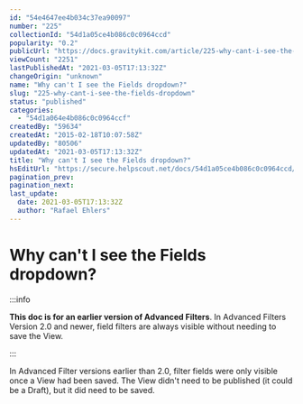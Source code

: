 ```yaml
---
id: "54e4647ee4b034c37ea90097"
number: "225"
collectionId: "54d1a05ce4b086c0c0964ccd"
popularity: "0.2"
publicUrl: "https://docs.gravitykit.com/article/225-why-cant-i-see-the-fields-dropdown"
viewCount: "2251"
lastPublishedAt: "2021-03-05T17:13:32Z"
changeOrigin: "unknown"
name: "Why can't I see the Fields dropdown?"
slug: "225-why-cant-i-see-the-fields-dropdown"
status: "published"
categories: 
  - "54d1a064e4b086c0c0964ccf"
createdBy: "59634"
createdAt: "2015-02-18T10:07:58Z"
updatedBy: "80506"
updatedAt: "2021-03-05T17:13:32Z"
title: "Why can't I see the Fields dropdown?"
hsEditUrl: "https://secure.helpscout.net/docs/54d1a05ce4b086c0c0964ccd/article/54e4647ee4b034c37ea90097"
pagination_prev: 
pagination_next: 
last_update:
  date: 2021-03-05T17:13:32Z
  author: "Rafael Ehlers"
---
```


# Why can't I see the Fields dropdown?


:::info

**This doc is for an earlier version of Advanced Filters**. In Advanced Filters Version 2.0 and newer, field filters are always visible without needing to save the View.

:::



In Advanced Filter versions earlier than 2.0, filter fields were only visible once a View had been saved. The View didn't need to be published (it could be a Draft), but it did need to be saved.